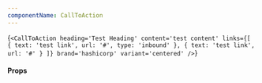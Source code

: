 ```yaml
---
componentName: CallToAction
---
```


<LiveComponent>{`<CallToAction
  heading='Test Heading'
  content='test content'
  links={[
    { text: 'test link', url: '#', type: 'inbound' },
    { text: 'test link', url: '#' }
  ]}
  brand='hashicorp'
  variant='centered'
/>`}</LiveComponent>

<UsageDetails packageName="@hashicorp/react-call-to-action" />

#### Props

<PropsTable props={componentProps} />
